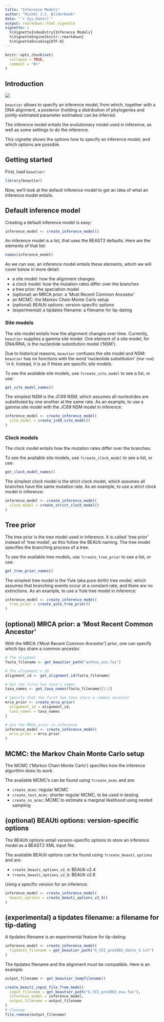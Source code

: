```yaml
---
title: "Inference Models"
author: "Richèl J.C. Bilderbeek"
date: "`r Sys.Date()`"
output: rmarkdown::html_vignette
vignette: >
  %\VignetteIndexEntry{Inference Models}
  %\VignetteEngine{knitr::rmarkdown}
  %\VignetteEncoding{UTF-8}
---
```


```r
knitr::opts_chunk$set(
  collapse = TRUE,
  comment = "#>"
)
```

## Introduction

![](beautier_logo.png)

`beautier` allows to specify an inference model, 
from which, together with a DNA alignment, a posterior (holding
a distribution of phylogenies and jointly-estimated parameter estimates) 
can be inferred.

The inference model entails the evolutionary model used in inference,
as well as some settings to do the inference.

This vignette shows the options how to specify an inference model,
and which options are possible.

## Getting started

First, load `beautier`:

```r
library(beautier)
```

Now, we'll look at the default inference model to get an idea of what 
an inference model entails.

## Default inference model

Creating a default inference model is easy:

```r
inference_model <- create_inference_model()
```

An inference model is a list, that uses the BEAST2 defaults. Here
are the elements of that list:

```r
names(inference_model)
```

As we can see, an inference model entails these elements, which
we will cover below in more detail:

 * a site model: how the alignment changes
 * a clock model: how the mutation rates differ over the branches
 * a tree prior: the speciation model
 * (optional) an MRCA prior: a 'Most Recent Common Ancestor'
 * an MCMC: the Markov Chain Monte Carlo setup
 * (optional) BEAUti options: version-specific options
 * (experimental) a tipdates filename: a filename for tip-dating

### Site models

The site model entails how the alignment changes over time.
Currently, `beautier` supplies a gamma site model. 
One element of a site model, for DNA/RNA, is the nucleotide 
substitution model ('NSM'). 

Due to historical reasons, `beautier` confuses the site model and
NSM: `beautier` has no functions with
the word 'nucleotide substitution' (nor `nsm`) `in it. Instead, it is as if
these are specific site models.

To see the available site models, use `?create_site_model` to
see a list, or use:

```r
get_site_model_names()
```

The simplest NSM is the JC69 NSM, which assumes all nucleotides
are substituted by one another at the same rate.
As an example, to use a gamma site model with the JC69 NSM model
in inference:

```r
inference_model <- create_inference_model(
  site_model = create_jc69_site_model()
)
```

### Clock models

The clock model entails how the mutation rates differ over the branches.

To see the available site models, use `?create_clock_model` to
see a list, or use:

```r
get_clock_model_names()
```

The simplest clock model is the strict clock model, 
which assumes all branches have the same mutation rate.
As an example, to use a strict clock model in inference:

```r
inference_model <- create_inference_model(
  clock_model = create_strict_clock_model()
)
```

## Tree prior

The tree prior is the tree model used in inference.
It is called 'tree prior' instead of 'tree model', as
this follow the BEAUti naming.
The tree model specifies the branching process of a tree. 

To see the available tree models, use `?create_tree_prior` to
see a list, or use:

```r
get_tree_prior_names()
```

The simplest tree model is the Yule (aka pure-birth) tree model, 
which assumes that branching events occur at a constant rate,
and there are no extinctions.
As an example, to use a Yule tree model in inference:

```r
inference_model <- create_inference_model(
  tree_prior = create_yule_tree_prior()
)
```

## (optional) MRCA prior: a 'Most Recent Common Ancestor'

With the MRCA ('Most Recent Common Ancestor') prior, one can
specify which tips share a common ancestor.

```r
# The alignmet
fasta_filename <- get_beautier_path("anthus_aco.fas")

# The alignment's ID
alignment_id <- get_alignment_id(fasta_filename)

# Get the first two taxa's names
taxa_names <- get_taxa_names(fasta_filename)[1:2]

# Specify that the first two taxa share a common ancestor
mrca_prior <- create_mrca_prior(
  alignment_id = alignment_id,
  taxa_names = taxa_names
)

# Use the MRCA prior in inference
inference_model <- create_inference_model(
  mrca_prior = mrca_prior
)
```

## MCMC: the Markov Chain Monte Carlo setup

The MCMC ('Markov Chain Monte Carlo') specifies how the
inference algorithm does its work.

The available MCMC's can be found using `?create_mcmc`
and are:

 * `create_mcmc`: regular MCMC
 * `create_test_mcmc`: shorter regular MCMC, to be used in testing
 * `create_ns_mcmc`: MCMC to estimate a marginal likelihood 
   using nested sampling

## (optional) BEAUti options: version-specific options

The BEAUti options entail version-specific options
to store an inference model as a BEAST2 XML input file.

The available BEAUti options can be found using `?create_beauti_options`
and are:

 * `create_beauti_options_v2_4`: BEAUti v2.4
 * `create_beauti_options_v2_6`: BEAUti v2.6

Using a specific version for an inference:

```r
inference_model <- create_inference_model(
  beauti_options = create_beauti_options_v2_4()
)
```

## (experimental) a tipdates filename: a filename for tip-dating

A tipdates filename is an experimental feature for tip-dating:

```r
inference_model <- create_inference_model(
  tipdates_filename = get_beautier_path("G_VII_pre2003_dates_4.txt")
)
```

The tipdates filename and the alignment must be compatible.
Here is an example:

```r
output_filename <- get_beautier_tempfilename()

create_beast2_input_file_from_model(
  input_filename = get_beautier_path("G_VII_pre2003_msa.fas"),
  inference_model = inference_model,
  output_filename = output_filename
)
# Cleanup
file.remove(output_filename)
```

